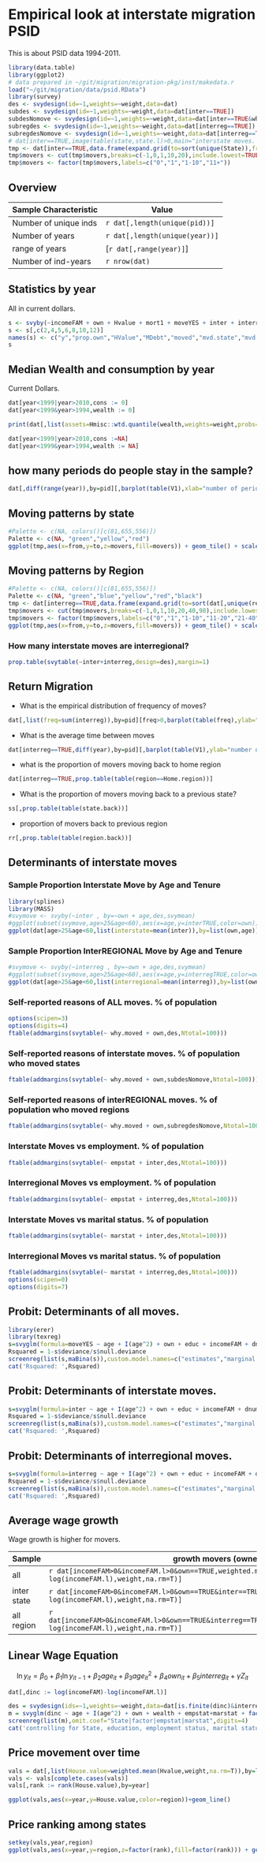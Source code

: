 Empirical look at interstate migration PSID
========================================================

This is about PSID data 1994-2011.

```r
library(data.table)
library(ggplot2)
# data prepared in ~/git/migration/migration-pkg/inst/makedata.r
load("~/git/migration/data/psid.RData")
library(survey)
des <- svydesign(id=~1,weights=~weight,data=dat)
subdes <- svydesign(id=~1,weights=~weight,data=dat[inter==TRUE])
subdesNomove <- svydesign(id=~1,weights=~weight,data=dat[inter==TRUE&why.moved!="not moved"])
subregdes <- svydesign(id=~1,weights=~weight,data=dat[interreg==TRUE])
subregdesNomove <- svydesign(id=~1,weights=~weight,data=dat[interreg==TRUE&why.moved!="not moved"])
# dat[inter==TRUE,image(table(state,state.l)>0,main="interstate moves. white is at least 1 moves")]
tmp <- dat[inter==TRUE,data.frame(expand.grid(to=sort(unique(State)),from=sort(unique(State.l))),movers=as.numeric(table(state,state.l)))]
tmp$movers <- cut(tmp$movers,breaks=c(-1,0,1,10,20),include.lowest=TRUE,labels=FALSE)
tmp$movers <- factor(tmp$movers,labels=c("0","1","1-10","11+"))
```

## Overview

Sample Characteristic | Value
--------------------- | -------------------
Number of unique inds | `r dat[,length(unique(pid))]`
Number of years       | `r dat[,length(unique(year))]`
range of years        | [`r dat[,range(year)]`]
Number of ind-years   | `r nrow(dat)`

## Statistics by year

All in current dollars.

```r
s <- svyby(~incomeFAM + own + Hvalue + mort1 + moveYES + inter + interreg,des,FUN=svymean,by=~year,na.rm=TRUE)
s <- s[,c(2,4,5,6,8,10,12)]
names(s) <- c("y","prop.own","HValue","MDebt","moved","mvd.state","mvd.region")
s
```

## Median Wealth and consumption by year

Current Dollars.

```r
dat[year<1999|year>2010,cons := 0]
dat[year<1999&year>1994,wealth := 0]
```

```r
print(dat[,list(assets=Hmisc::wtd.quantile(wealth,weights=weight,probs=0.5),cons=Hmisc::wtd.quantile(cons,weights=weight,probs=0.5)),by=year])
```

```r
dat[year<1999|year>2010,cons :=NA]
dat[year<1999&year>1994,wealth := NA]
```



## how many periods do people stay in the sample?

```r
dat[,diff(range(year)),by=pid][,barplot(table(V1),xlab="number of periods",ylab="number of individuals")]
```


## Moving patterns by state

```r
#Palette <- c(NA, colors()[c(81,655,556)])
Palette <- c(NA, "green","yellow","red")
ggplot(tmp,aes(x=from,y=to,z=movers,fill=movers)) + geom_tile() + scale_fill_manual(values=Palette) + theme(axis.text.x = element_text(angle=45,vjust=0.5) , panel.background = element_blank(), panel.grid.major = element_line(colour = "grey50"), panel.border= element_rect(color="black",fill=NA)) + ggtitle(sprintf("transition matrix of PSID interstate moves 1994-2011\nNumber of Moves: %d",dat[inter==TRUE,length(year)]))
```

## Moving patterns by Region

```r
#Palette <- c(NA, colors()[c(81,655,556)])
Palette <- c(NA, "green","blue","yellow","red","black")
tmp <- dat[interreg==TRUE,data.frame(expand.grid(to=sort(dat[,unique(region)]),from=sort(dat[,unique(region.from)])),movers=as.numeric(table(region,region.from)))]
tmp$movers <- cut(tmp$movers,breaks=c(-1,0,1,10,20,40,98),include.lowest=TRUE,labels=FALSE)
tmp$movers <- factor(tmp$movers,labels=c("0","1","1-10","11-20","21-40","41-97"))
ggplot(tmp,aes(x=from,y=to,z=movers,fill=movers)) + geom_tile() + scale_fill_manual(values=Palette) + theme(axis.text.x = element_text(angle=45,vjust=0.5) , panel.background = element_blank(), panel.grid.major = element_line(colour = "grey50"), panel.border= element_rect(color="black",fill=NA)) + ggtitle(sprintf("transition matrix of PSID interregional moves 1994-2011\nNumber of Moves: %d",dat[interreg==TRUE,length(year)]))
```

### How many interstate moves are interregional?

```r
prop.table(svytable(~inter+interreg,design=des),margin=1)
```


## Return Migration

* What is the empirical distribution of frequency of moves?

```r
dat[,list(freq=sum(interreg)),by=pid][freq>0,barplot(table(freq),ylab="number of households",xlab="number of interregional moves")]
````


* What is the average time between moves

```r
dat[interreg==TRUE,diff(year),by=pid][,barplot(table(V1),ylab="number of households",xlab="years between interregional moves")]
```

* what is the proportion of movers moving back to home region

```r
dat[interreg==TRUE,prop.table(table(region==Home.region))]
```

* What is the proportion of movers moving back to a previous state?

```r
ss[,prop.table(table(state.back))]
```

* proportion of movers back to previous region

```r
rr[,prop.table(table(region.back))]
```


## Determinants of interstate moves

### Sample Proportion Interstate Move by Age and Tenure

```r
library(splines)
library(MASS)
#svymove <- svyby(~inter , by=~own + age,des,svymean)
#ggplot(subset(svymove,age>25&age<60),aes(x=age,y=interTRUE,color=own)) + geom_point()+ geom_smooth(method="lm",formula=y~ns(x,3))
ggplot(dat[age>25&age<60,list(interstate=mean(inter)),by=list(own,age)][order(age,own)],aes(x=age,y=interstate,color=own)) + geom_point() + geom_smooth(method="lm",formula=y~ns(x,3))
```

### Sample Proportion InterREGIONAL Move by Age and Tenure

```r
#svymove <- svyby(~interreg , by=~own + age,des,svymean)
#ggplot(subset(svymove,age>25&age<60),aes(x=age,y=interregTRUE,color=own)) + geom_point()+ geom_smooth(method="lm",formula=y~ns(x,3))
ggplot(dat[age>25&age<60,list(interregional=mean(interreg)),by=list(own,age)][order(age,own)],aes(x=age,y=interregional,color=own)) + geom_point() + geom_smooth(method="lm",formula=y~ns(x,3))
```



### Self-reported reasons of ALL moves. % of population

```r
options(scipen=3)
options(digits=4)
ftable(addmargins(svytable(~ why.moved + own,des,Ntotal=100)))
```

### Self-reported reasons of interstate moves. % of population who moved states

```r
ftable(addmargins(svytable(~ why.moved + own,subdesNomove,Ntotal=100)))
```

### Self-reported reasons of interREGIONAL moves. % of population who moved regions

```r
ftable(addmargins(svytable(~ why.moved + own,subregdesNomove,Ntotal=100)))
```

### Interstate Moves vs employment. % of population

```r
ftable(addmargins(svytable(~ empstat + inter,des,Ntotal=100)))
```

### Interregional Moves vs employment. % of population

```r
ftable(addmargins(svytable(~ empstat + interreg,des,Ntotal=100)))
```


### Interstate Moves vs marital status. % of population

```r
ftable(addmargins(svytable(~ marstat + inter,des,Ntotal=100)))
```

### Interregional Moves vs marital status. % of population

```r
ftable(addmargins(svytable(~ marstat + interreg,des,Ntotal=100)))
options(scipen=0)
options(digits=7)
```

## Probit: Determinants of all moves. 

```r
library(erer)
library(texreg)
s=svyglm(formula=moveYES ~ age + I(age^2) + own + educ + incomeFAM + dnumkids + wealth + divorce,des,x=TRUE,family=quasibinomial(link="probit"))
Rsquared = 1-s$deviance/s$null.deviance
screenreg(list(s,maBina(s)),custom.model.names=c("estimates","marginal.effects"))
cat('Rsquared: ',Rsquared)
```

## Probit: Determinants of interstate moves. 

```r
s=svyglm(formula=inter ~ age + I(age^2) + own + educ + incomeFAM + dnumkids + wealth + divorce,des,x=TRUE,family=quasibinomial(link="probit"))
Rsquared = 1-s$deviance/s$null.deviance
screenreg(list(s,maBina(s)),custom.model.names=c("estimates","marginal.effects"))
cat('Rsquared: ',Rsquared)
```

## Probit: Determinants of interregional moves. 

```r
s=svyglm(formula=interreg ~ age + I(age^2) + own + educ + incomeFAM + dnumkids + wealth + divorce,des,x=TRUE,family=quasibinomial(link="probit"))
Rsquared = 1-s$deviance/s$null.deviance
screenreg(list(s,maBina(s)),custom.model.names=c("estimates","marginal.effects"))
cat('Rsquared: ',Rsquared)
```

## Average wage growth

Wage growth is higher for movers.

Sample |  growth movers (owner) | growth movers (renter)
------ | ------------------------- | -------------------------
all    | `r dat[incomeFAM>0&incomeFAM.l>0&own==TRUE,weighted.mean(log(incomeFAM)-log(incomeFAM.l),weight,na.rm=T)]` | `r dat[incomeFAM>0&incomeFAM.l>0&own==FALSE,weighted.mean(log(incomeFAM)-log(incomeFAM.l),weight,na.rm=T)]`
inter state    | `r dat[incomeFAM>0&incomeFAM.l>0&own==TRUE&inter==TRUE,weighted.mean(log(incomeFAM)-log(incomeFAM.l),weight,na.rm=T)]` | `r dat[incomeFAM>0&incomeFAM.l>0&own==FALSE&inter==TRUE,weighted.mean(log(incomeFAM)-log(incomeFAM.l),weight,na.rm=T)]`
all region   | `r dat[incomeFAM>0&incomeFAM.l>0&own==TRUE&interreg==TRUE,weighted.mean(log(incomeFAM)-log(incomeFAM.l),weight,na.rm=T)]` | `r dat[incomeFAM>0&incomeFAM.l>0&own==FALSE&interreg==TRUE,weighted.mean(log(incomeFAM)-log(incomeFAM.l),weight,na.rm=T)]`

## Linear Wage Equation

$$ \ln y_{it} = \beta_0 + \beta_1 \ln y_{it-1} + \beta_2 age_{it} + \beta_3 age^2_{it} + \beta_4 own_{it} + \beta_5 interreg_{it} + \gamma Z_{it} $$

```r
dat[,dinc := log(incomeFAM)-log(incomeFAM.l)]
```
```r
des = svydesign(ids=~1,weights=~weight,data=dat[is.finite(dinc)&interreg==TRUE])
m = svyglm(dinc ~ age + I(age^2) + own + wealth + empstat+marstat + factor(numkids) + State + factor(educ),des)
screenreg(list(m),omit.coef="State|factor|empstat|marstat",digits=4)
cat('controlling for State, education, employment status, marital status and number of kids\nRsquare = ',1-m$deviance/m$null.deviance)
```


## Price movement over time

```r
vals = dat[,list(House.value=weighted.mean(Hvalue,weight,na.rm=T)),by=list(region,year)]
vals <- vals[complete.cases(vals)]
vals[,rank := rank(House.value),by=year]
```

```r
ggplot(vals,aes(x=year,y=House.value,color=region))+geom_line()
```

## Price ranking among states

```r
setkey(vals,year,region)
ggplot(vals,aes(x=year,y=region,z=factor(rank),fill=factor(rank))) + geom_tile()
```
